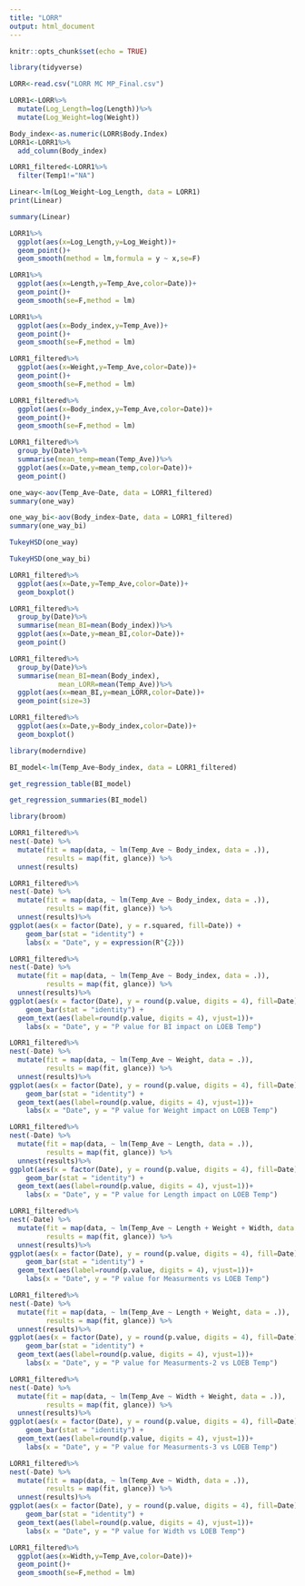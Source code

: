 ```yaml
---
title: "LORR"
output: html_document
---
```


```r
knitr::opts_chunk$set(echo = TRUE)
```
```r
library(tidyverse)
```


```r
LORR<-read.csv("LORR MC MP_Final.csv")
```

```r
LORR1<-LORR%>%
  mutate(Log_Length=log(Length))%>%
  mutate(Log_Weight=log(Weight))
```

```r
Body_index<-as.numeric(LORR$Body.Index)
LORR1<-LORR1%>%
  add_column(Body_index)
```


```r
LORR1_filtered<-LORR1%>%
  filter(Temp1!="NA")
```



```r
Linear<-lm(Log_Weight~Log_Length, data = LORR1)
print(Linear)
```

```r
summary(Linear)
```
```r
LORR1%>%
  ggplot(aes(x=Log_Length,y=Log_Weight))+
  geom_point()+
  geom_smooth(method = lm,formula = y ~ x,se=F)
```

```r
LORR1%>%
  ggplot(aes(x=Length,y=Temp_Ave,color=Date))+
  geom_point()+
  geom_smooth(se=F,method = lm)
```


```r
LORR1%>%
  ggplot(aes(x=Body_index,y=Temp_Ave))+
  geom_point()+
  geom_smooth(se=F,method = lm)
```
```r
LORR1_filtered%>%
  ggplot(aes(x=Weight,y=Temp_Ave,color=Date))+
  geom_point()+
  geom_smooth(se=F,method = lm)
```

```r
LORR1_filtered%>%
  ggplot(aes(x=Body_index,y=Temp_Ave,color=Date))+
  geom_point()+
  geom_smooth(se=F,method = lm)
```

```r
LORR1_filtered%>%
  group_by(Date)%>%
  summarise(mean_temp=mean(Temp_Ave))%>%
  ggplot(aes(x=Date,y=mean_temp,color=Date))+
  geom_point()
```
```r
one_way<-aov(Temp_Ave~Date, data = LORR1_filtered)
summary(one_way)
```
```r
one_way_bi<-aov(Body_index~Date, data = LORR1_filtered)
summary(one_way_bi)
```


```r
TukeyHSD(one_way)
```
```r
TukeyHSD(one_way_bi)
```


```r
LORR1_filtered%>%
  ggplot(aes(x=Date,y=Temp_Ave,color=Date))+
  geom_boxplot()
```
```r
LORR1_filtered%>%
  group_by(Date)%>%
  summarise(mean_BI=mean(Body_index))%>%
  ggplot(aes(x=Date,y=mean_BI,color=Date))+
  geom_point()
```
```r
LORR1_filtered%>%
  group_by(Date)%>%
  summarise(mean_BI=mean(Body_index),
            mean_LORR=mean(Temp_Ave))%>%
  ggplot(aes(x=mean_BI,y=mean_LORR,color=Date))+
  geom_point(size=3)
```
```r
LORR1_filtered%>%
  ggplot(aes(x=Date,y=Body_index,color=Date))+
  geom_boxplot()
```
```r
library(moderndive)
```

```r
BI_model<-lm(Temp_Ave~Body_index, data = LORR1_filtered)
```

```r
get_regression_table(BI_model)
```
```r
get_regression_summaries(BI_model)
```
```r
library(broom)
```


```r
LORR1_filtered%>%
nest(-Date) %>% 
  mutate(fit = map(data, ~ lm(Temp_Ave ~ Body_index, data = .)),
         results = map(fit, glance)) %>% 
  unnest(results)
```
```r
LORR1_filtered%>%
nest(-Date) %>% 
  mutate(fit = map(data, ~ lm(Temp_Ave ~ Body_index, data = .)),
         results = map(fit, glance)) %>% 
  unnest(results)%>%
ggplot(aes(x = factor(Date), y = r.squared, fill=Date)) +
    geom_bar(stat = "identity") +
    labs(x = "Date", y = expression(R^{2}))
```
```r
LORR1_filtered%>%
nest(-Date) %>% 
  mutate(fit = map(data, ~ lm(Temp_Ave ~ Body_index, data = .)),
         results = map(fit, glance)) %>% 
  unnest(results)%>%
ggplot(aes(x = factor(Date), y = round(p.value, digits = 4), fill=Date)) +
    geom_bar(stat = "identity") +
  geom_text(aes(label=round(p.value, digits = 4), vjust=1))+
    labs(x = "Date", y = "P value for BI impact on LOEB Temp")
```
```r
LORR1_filtered%>%
nest(-Date) %>% 
  mutate(fit = map(data, ~ lm(Temp_Ave ~ Weight, data = .)),
         results = map(fit, glance)) %>% 
  unnest(results)%>%
ggplot(aes(x = factor(Date), y = round(p.value, digits = 4), fill=Date)) +
    geom_bar(stat = "identity") +
  geom_text(aes(label=round(p.value, digits = 4), vjust=1))+
    labs(x = "Date", y = "P value for Weight impact on LOEB Temp")
```
```r
LORR1_filtered%>%
nest(-Date) %>% 
  mutate(fit = map(data, ~ lm(Temp_Ave ~ Length, data = .)),
         results = map(fit, glance)) %>% 
  unnest(results)%>%
ggplot(aes(x = factor(Date), y = round(p.value, digits = 4), fill=Date)) +
    geom_bar(stat = "identity") +
  geom_text(aes(label=round(p.value, digits = 4), vjust=1))+
    labs(x = "Date", y = "P value for Length impact on LOEB Temp")
```
```r
LORR1_filtered%>%
nest(-Date) %>% 
  mutate(fit = map(data, ~ lm(Temp_Ave ~ Length + Weight + Width, data = .)),
         results = map(fit, glance)) %>% 
  unnest(results)%>%
ggplot(aes(x = factor(Date), y = round(p.value, digits = 4), fill=Date)) +
    geom_bar(stat = "identity") +
  geom_text(aes(label=round(p.value, digits = 4), vjust=1))+
    labs(x = "Date", y = "P value for Measurments vs LOEB Temp")
```

```r
LORR1_filtered%>%
nest(-Date) %>% 
  mutate(fit = map(data, ~ lm(Temp_Ave ~ Length + Weight, data = .)),
         results = map(fit, glance)) %>% 
  unnest(results)%>%
ggplot(aes(x = factor(Date), y = round(p.value, digits = 4), fill=Date)) +
    geom_bar(stat = "identity") +
  geom_text(aes(label=round(p.value, digits = 4), vjust=1))+
    labs(x = "Date", y = "P value for Measurments-2 vs LOEB Temp")
```
```r
LORR1_filtered%>%
nest(-Date) %>% 
  mutate(fit = map(data, ~ lm(Temp_Ave ~ Width + Weight, data = .)),
         results = map(fit, glance)) %>% 
  unnest(results)%>%
ggplot(aes(x = factor(Date), y = round(p.value, digits = 4), fill=Date)) +
    geom_bar(stat = "identity") +
  geom_text(aes(label=round(p.value, digits = 4), vjust=1))+
    labs(x = "Date", y = "P value for Measurments-3 vs LOEB Temp")
```

```r
LORR1_filtered%>%
nest(-Date) %>% 
  mutate(fit = map(data, ~ lm(Temp_Ave ~ Width, data = .)),
         results = map(fit, glance)) %>% 
  unnest(results)%>%
ggplot(aes(x = factor(Date), y = round(p.value, digits = 4), fill=Date)) +
    geom_bar(stat = "identity") +
  geom_text(aes(label=round(p.value, digits = 4), vjust=1))+
    labs(x = "Date", y = "P value for Width vs LOEB Temp")
```
```r
LORR1_filtered%>%
  ggplot(aes(x=Width,y=Temp_Ave,color=Date))+
  geom_point()+
  geom_smooth(se=F,method = lm)
```

